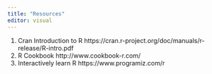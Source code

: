 ```yaml
---
title: "Resources"
editor: visual
---
```


1.  Cran Introduction to R https://cran.r-project.org/doc/manuals/r-release/R-intro.pdf
2.  R Cookbook http://www.cookbook-r.com/
3.  Interactively learn R https://www.programiz.com/r
